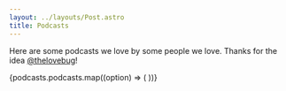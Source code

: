 ```yaml
---
layout: ../layouts/Post.astro
title: Podcasts
---
```



Here are some podcasts we love by some people we love. Thanks for the idea [@thelovebug](https://twitter.com/thelovebug)!

<section class="prose dark:prose-invert lg:prose-xl prose-h2:text-center max-w-full items-center">
   <div class="grid grid-cols-1 md:grid-cols-2 gap-4 w-full justify-items-center">
      {podcasts.podcasts.map((option) => (
         <Card
            href={option.link}
            title={option.name}
            body={option.body}
            image={option.icon}
            chatLink={option.chatLink}
            chatName={option.chatName}
            label="Website"
         />
      ))}
   </div>
</section>